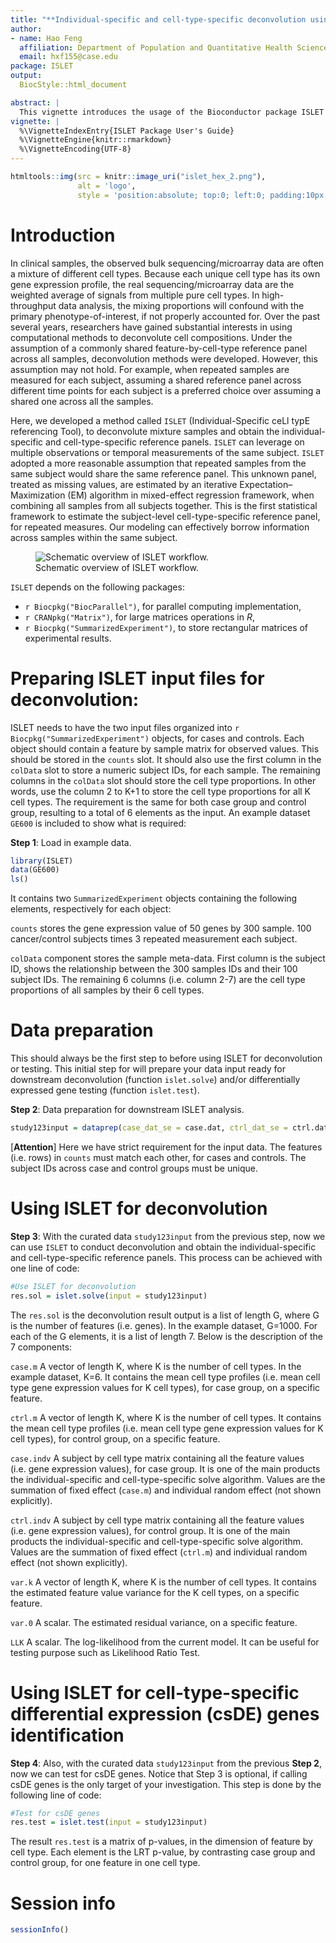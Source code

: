```yaml
---
title: "**Individual-specific and cell-type-specific deconvolution using ISLET**"
author:
- name: Hao Feng
  affiliation: Department of Population and Quantitative Health Sciences, Case Western Reserve University
  email: hxf155@case.edu
package: ISLET
output:
  BiocStyle::html_document

abstract: |
  This vignette introduces the usage of the Bioconductor package ISLET (Individual-Specific ceLl typE referencing Tool). ISLET can deconvolute mixture samples and obtain the individual-specific and cell-type-specific reference panels. ISLET also offers functions to detect cell-type specific differential expression (csDE) genes, using the Likelihood Ratio Test (LRT). ISLET is based on rigorous statistical framework of Expectation–Maximization(EM) algorithm, and has parallel computing embedded to provide superior computational performance.
vignette: |
  %\VignetteIndexEntry{ISLET Package User's Guide}
  %\VignetteEngine{knitr::rmarkdown}
  %\VignetteEncoding{UTF-8}
---
```


```r
htmltools::img(src = knitr::image_uri("islet_hex_2.png"), 
               alt = 'logo', 
               style = 'position:absolute; top:0; left:0; padding:10px; height:280px')
```
    
    
# Introduction

In clinical samples, the observed bulk sequencing/microarray data are often a mixture of different cell types. Because each unique cell type has its own gene expression profile, the real sequencing/microarray data are the weighted average of signals from multiple pure cell types. In high-throughput data analysis, the mixing proportions will confound with the primary phenotype-of-interest, if not properly accounted for. Over the past several years, researchers have gained substantial interests in using computational methods to deconvolute cell compositions. Under the assumption of a commonly shared feature-by-cell-type reference panel across all samples, deconvolution methods were developed. However, this assumption may not hold. For example, when repeated samples are measured for each subject, assuming a shared reference panel across different time points for each subject is a preferred choice over assuming a shared one across all the samples.

Here, we developed a method called `ISLET` (Individual-Specific ceLl typE referencing Tool), to deconvolute mixture samples and obtain the individual-specific and cell-type-specific reference panels. `ISLET` can leverage on multiple observations or temporal measurements of the same subject. `ISLET` adopted a more reasonable assumption that repeated samples from the same subject would share the same reference panel. This unknown panel, treated as missing values, are estimated by an iterative Expectation--Maximization (EM) algorithm in mixed-effect regression framework, when combining all samples from all subjects together. This is the first statistical framework to estimate the subject-level cell-type-specific reference panel, for repeated measures. Our modeling can effectively borrow information across samples within the same subject.

![Schematic overview of ISLET workflow.](fig1.png)

`ISLET` depends on the following packages:

-   `r Biocpkg("BiocParallel")`, for parallel computing implementation,
-   `r CRANpkg("Matrix")`, for large matrices operations in *R*,
-   `r Biocpkg("SummarizedExperiment")`, to store rectangular matrices of experimental results.


# Preparing ISLET input files for deconvolution:
ISLET needs to have the two input files organized into `r Biocpkg("SummarizedExperiment")` objects, for cases and controls. Each object should contain a feature by sample matrix for observed values. This should be stored in the `counts` slot. It should also use the first column in the `colData` slot to store a numeric subject IDs, for each sample. The remaining columns in the `colData` slot should store the cell type proportions. In other words, use the column 2 to K+1 to store the cell type proportions for all K cell types. The requirement is the same for both case group and control group, resulting to a total of 6 elements as the input. An example dataset `GE600` is included to show what is required:

**Step 1**: Load in example data.

```r
library(ISLET)
data(GE600)
ls()
```

It contains two `SummarizedExperiment` objects containing the following elements, respectively for each object:

`counts` stores the gene expression value of 50 genes by 300 sample. 100 cancer/control subjects times 3 repeated measurement each subject.

`colData` component stores the sample meta-data. First column is the subject ID, shows the relationship between the 300 samples IDs and their 100 subject IDs. The remaining 6 columns (i.e. column 2-7) are the cell type proportions of all samples by their 6 cell types.


# Data preparation
This should always be the first step to before using ISLET for deconvolution or testing. This initial step for will prepare your data input ready for downstream deconvolution (function `islet.solve`) and/or differentially expressed gene testing (function `islet.test`).

**Step 2**: Data preparation for downstream ISLET analysis. 

```r
study123input = dataprep(case_dat_se = case.dat, ctrl_dat_se = ctrl.dat)
```

[**Attention**] Here we have strict requirement for the input data. The features (i.e. rows) in `counts` must match each other, for cases and controls. The subject IDs across case and control groups must be unique. 

# Using ISLET for deconvolution

**Step 3**: With the curated data `study123input` from the previous step, now we can use `ISLET` to conduct deconvolution and obtain the individual-specific and cell-type-specific reference panels. This process can be achieved with one line of code:

```r
#Use ISLET for deconvolution
res.sol = islet.solve(input = study123input)
```

The `res.sol` is the deconvolution result output is a list of length G, where G is the number of features (i.e. genes). In the example dataset, G=1000. For each of the G elements, it is a list of length 7. Below is the description of the 7 components: 

`case.m` A vector of length K, where K is the number of cell types. In the example dataset, K=6. It contains the mean cell type profiles (i.e. mean cell type gene expression values for K cell types), for case group, on a specific feature. 

`ctrl.m` A vector of length K, where K is the number of cell types. It contains the mean cell type profiles (i.e. mean cell type gene expression values for K cell types), for control group, on a specific feature.

`case.indv` A subject by cell type matrix containing all the feature values (i.e. gene expression values), for case group. It is one of the main products the individual-specific and cell-type-specific solve algorithm. Values are the summation of fixed effect (`case.m`) and individual random effect (not shown explicitly).

`ctrl.indv` A subject by cell type matrix containing all the feature values (i.e. gene expression values), for control group. It is one of the main products the individual-specific and cell-type-specific solve algorithm. Values are the summation of fixed effect (`ctrl.m`) and individual random effect (not shown explicitly).

`var.k` A vector of length K, where K is the number of cell types. It contains the estimated feature value variance for the K cell types, on a specific feature.

`var.0` A scalar. The estimated residual variance, on a specific feature.

`LLK` A scalar. The log-likelihood from the current model. It can be useful for testing purpose such as Likelihood Ratio Test.



# Using ISLET for cell-type-specific differential expression (csDE) genes identification
**Step 4**: Also, with the curated data `study123input` from the previous **Step 2**, now we can test for csDE genes. Notice that Step 3 is optional, if calling csDE genes is the only target of your investigation. This step is done by the following line of code:

```r
#Test for csDE genes
res.test = islet.test(input = study123input)
```

The result `res.test` is a matrix of p-values, in the dimension of feature by cell type. Each element is the LRT p-value, by contrasting case group and control group, for one feature in one cell type.

# Session info {.unnumbered}

```r
sessionInfo()
```
